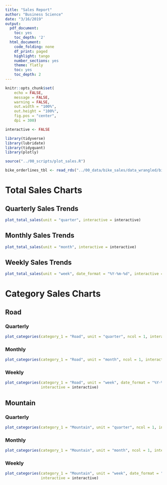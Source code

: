 ```yaml
---
title: "Sales Report"
author: "Business Science"
date: "3/16/2019"
output:
  pdf_document:
    toc: yes
    toc_depth: '2'
  html_document:
    code_folding: none
    df_print: paged
    highlight: tango
    number_sections: yes
    theme: flatly
    toc: yes
    toc_depth: 2
---
```


```r
knitr::opts_chunk$set(
    echo = FALSE,
    message = FALSE,
    warning = FALSE,
    out.width = "100%",
    out.height = "100%",
    fig.pos = "center",
    dpi = 300)
```

```r
interactive <- FALSE
```


```r
library(tidyverse)
library(lubridate)
library(tidyquant)
library(plotly)
```

```r
source("../00_scripts/plot_sales.R")
```

```r
bike_orderlines_tbl <- read_rds("../00_data/bike_sales/data_wrangled/bike_orderlines.rds")
```

# Total Sales Charts {.tabset .tabset-fade .tabset-pills}

## Quarterly Sales Trends

```r
plot_total_sales(unit = "quarter", interactive = interactive)
```


## Monthly Sales Trends

```r
plot_total_sales(unit = "month", interactive = interactive)
```

## Weekly Sales Trends

```r
plot_total_sales(unit = "week", date_format = "%Y-%m-%d", interactive = interactive)
```

# Category Sales Charts {.tabset .tabset-fade .tabset-pills}

## Road {.tabset .tabset-fade}

### Quarterly

```r
plot_categories(category_1 = "Road", unit = "quarter", ncol = 1, interactive = interactive)
```


### Monthly

```r
plot_categories(category_1 = "Road", unit = "month", ncol = 1, interactive = interactive)
```

### Weekly

```r
plot_categories(category_1 = "Road", unit = "week", date_format = "%Y-%m-%d", ncol = 1, 
                interactive = interactive)
```

## Mountain {.tabset .tabset-fade}

### Quarterly

```r
plot_categories(category_1 = "Mountain", unit = "quarter", ncol = 1, interactive = interactive)
```


### Monthly

```r
plot_categories(category_1 = "Mountain", unit = "month", ncol = 1, interactive = interactive)
```

### Weekly

```r
plot_categories(category_1 = "Mountain", unit = "week", date_format = "%Y-%m-%d", ncol = 1, 
                interactive = interactive)
```



